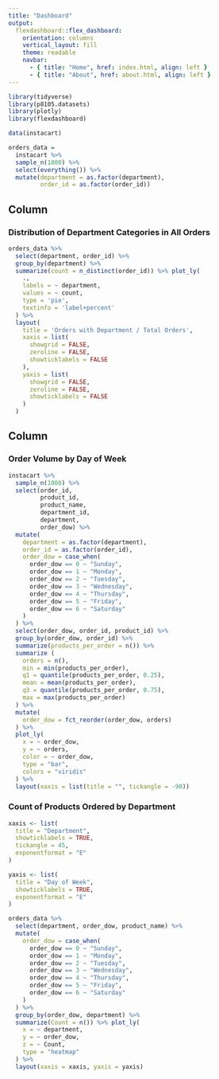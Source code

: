 ```yaml
---
title: "Dashboard"
output: 
  flexdashboard::flex_dashboard:
    orientation: columns
    vertical_layout: fill
    theme: readable
    navbar:
      - { title: "Home", href: index.html, align: left }
      - { title: "About", href: about.html, align: left }
---
```


```r
library(tidyverse)
library(p8105.datasets)
library(plotly)
library(flexdashboard)
```

```r
data(instacart)

orders_data =
  instacart %>%
  sample_n(1000) %>%
  select(everything()) %>%
  mutate(department = as.factor(department),
         order_id = as.factor(order_id))
```

Column {data-width=650}
-----------------------------------------------------------------------

### Distribution of Department Categories in All Orders
```r
orders_data %>%
  select(department, order_id) %>%
  group_by(department) %>%
  summarize(count = n_distinct(order_id)) %>% plot_ly(
    .,
    labels = ~ department,
    values = ~ count,
    type = 'pie',
    textinfo = 'label+percent'
  ) %>%
  layout(
    title = 'Orders with Department / Total Orders',
    xaxis = list(
      showgrid = FALSE,
      zeroline = FALSE,
      showticklabels = FALSE
    ),
    yaxis = list(
      showgrid = FALSE,
      zeroline = FALSE,
      showticklabels = FALSE
    )
  )
```

Column {data-width=350}
-----------------------------------------------------------------------

### Order Volume by Day of Week
```r
instacart %>%
  sample_n(1000) %>%
  select(order_id,
         product_id,
         product_name,
         department_id,
         department,
         order_dow) %>%
  mutate(
    department = as.factor(department),
    order_id = as.factor(order_id),
    order_dow = case_when(
      order_dow == 0 ~ "Sunday",
      order_dow == 1 ~ "Monday",
      order_dow == 2 ~ "Tuesday",
      order_dow == 3 ~ "Wednesday",
      order_dow == 4 ~ "Thursday",
      order_dow == 5 ~ "Friday",
      order_dow == 6 ~ "Saturday"
    )
  ) %>%
  select(order_dow, order_id, product_id) %>%
  group_by(order_dow, order_id) %>%
  summarize(products_per_order = n()) %>%
  summarize (
    orders = n(),
    min = min(products_per_order),
    q1 = quantile(products_per_order, 0.25),
    mean = mean(products_per_order),
    q3 = quantile(products_per_order, 0.75),
    max = max(products_per_order)
  ) %>%
  mutate(
    order_dow = fct_reorder(order_dow, orders)
  ) %>%
  plot_ly(
    x = ~ order_dow,
    y = ~ orders,
    color = ~ order_dow,
    type = "bar",
    colors = "viridis"
  ) %>%
  layout(xaxis = list(title = "", tickangle = -90))
```

### Count of Products Ordered by Department
```r
xaxis <- list(
  title = "Department",
  showticklabels = TRUE,
  tickangle = 45,
  exponentformat = "E"
)

yaxis <- list(
  title = "Day of Week",
  showticklabels = TRUE,
  exponentformat = "E"
)

orders_data %>%
  select(department, order_dow, product_name) %>%
  mutate(
    order_dow = case_when(
      order_dow == 0 ~ "Sunday",
      order_dow == 1 ~ "Monday",
      order_dow == 2 ~ "Tuesday",
      order_dow == 3 ~ "Wednesday",
      order_dow == 4 ~ "Thursday",
      order_dow == 5 ~ "Friday",
      order_dow == 6 ~ "Saturday"
    )
  ) %>%
  group_by(order_dow, department) %>%
  summarize(Count = n()) %>% plot_ly(
    x = ~ department,
    y = ~ order_dow,
    z = ~ Count,
    type = "heatmap"
  ) %>% 
  layout(xaxis = xaxis, yaxis = yaxis)
```



